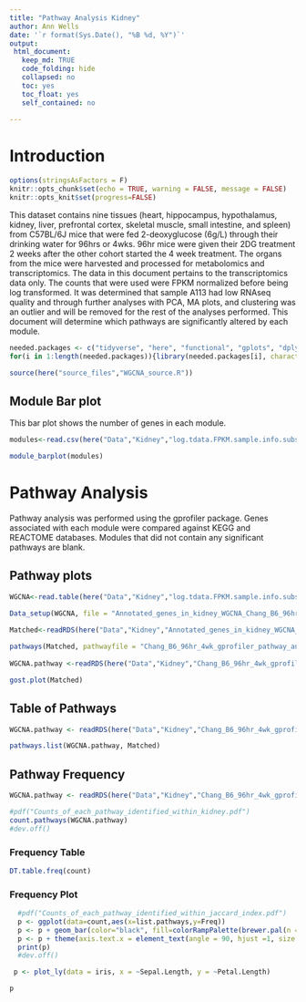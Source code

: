 ```yaml
---
title: "Pathway Analysis Kidney"
author: Ann Wells
date: '`r format(Sys.Date(), "%B %d, %Y")`'
output:
 html_document:
   keep_md: TRUE
   code_folding: hide
   collapsed: no
   toc: yes
   toc_float: yes
   self_contained: no
   
---
```


# Introduction

```r
options(stringsAsFactors = F)
knitr::opts_chunk$set(echo = TRUE, warning = FALSE, message = FALSE)
knitr::opts_knit$set(progress=FALSE)

```


This dataset contains nine tissues (heart, hippocampus, hypothalamus, kidney, liver, prefrontal cortex, skeletal muscle, small intestine, and spleen) from C57BL/6J mice that were fed 2-deoxyglucose (6g/L) through their drinking water for 96hrs or 4wks. 96hr mice were given their 2DG treatment 2 weeks after the other cohort started the 4 week treatment. The organs from the mice were harvested and processed for metabolomics and transcriptomics. The data in this document pertains to the transcriptomics data only. The counts that were used were FPKM normalized before being log transformed. It was determined that sample A113 had low RNAseq quality and through further analyses with PCA, MA plots, and clustering was an outlier and will be removed for the rest of the analyses performed. This document will determine which pathways are significantly altered by each module.

```r
needed.packages <- c("tidyverse", "here", "functional", "gplots", "dplyr", "GeneOverlap", "R.utils", "reshape2","magrittr","data.table", "RColorBrewer","preprocessCore", "ARTool","emmeans", "phia", "gprofiler2","rlist", "plotly","downloadthis")
for(i in 1:length(needed.packages)){library(needed.packages[i], character.only = TRUE)}

source(here("source_files","WGCNA_source.R"))
```

## Module Bar plot
This bar plot shows the number of genes in each module.

```r
modules<-read.csv(here("Data","Kidney","log.tdata.FPKM.sample.info.subset.kidney.WGCNA.module.membership.csv"), header=T)

module_barplot(modules)
```

# Pathway Analysis {.tabset .tabset-fade .tabset-pills}
Pathway analysis was performed using the gprofiler package. Genes associated with each module were compared against KEGG and REACTOME databases. Modules that did not contain any significant pathways are blank.

## Pathway plots {.tabset .tabset-fade .tabset-pills}
```r
WGCNA<-read.table(here("Data","Kidney","log.tdata.FPKM.sample.info.subset.kidney.WGCNA.module.membership.csv"), header=T)

Data_setup(WGCNA, file = "Annotated_genes_in_kidney_WGCNA_Chang_B6_96hr_4wk.RData", folder="Kidney")

Matched<-readRDS(here("Data","Kidney","Annotated_genes_in_kidney_WGCNA_Chang_B6_96hr_4wk.RData"))
  
pathways(Matched, pathwayfile = "Chang_B6_96hr_4wk_gprofiler_pathway_annotation_list_kidney_WGCNA.RData", genefile = "Chang_B6_96hr_4wk_gprofiler_gene_annotation_list_kidney_WGCNA.RData", folder = "Kidney")
  
WGCNA.pathway <-readRDS(here("Data","Kidney","Chang_B6_96hr_4wk_gprofiler_pathway_annotation_list_kidney_WGCNA.RData"))
```

```r
gost.plot(Matched)
```

## Table of Pathways {.tabset .tabset-fade .tabset-pills}

```r
WGCNA.pathway <- readRDS(here("Data","Kidney","Chang_B6_96hr_4wk_gprofiler_pathway_annotation_list_kidney_WGCNA.RData"))

pathways.list(WGCNA.pathway, Matched)

```

## Pathway Frequency {.tabset .tabset-fade .tabset-pills}

```r
WGCNA.pathway <- readRDS(here("Data","Kidney","Chang_B6_96hr_4wk_gprofiler_pathway_annotation_list_kidney_WGCNA.RData"))

#pdf("Counts_of_each_pathway_identified_within_kidney.pdf")
count.pathways(WGCNA.pathway)
#dev.off()
```

### Frequency Table
```r
DT.table.freq(count)
```

### Frequency Plot
```r
  #pdf("Counts_of_each_pathway_identified_within_jaccard_index.pdf")
  p <- ggplot(data=count,aes(x=list.pathways,y=Freq))
  p <- p + geom_bar(color="black", fill=colorRampPalette(brewer.pal(n = 12, name = "Paired"))(length(count[,1])), stat="identity",position="identity") + theme_classic()
  p <- p + theme(axis.text.x = element_text(angle = 90, hjust =1, size = 3)) + scale_x_discrete(labels=count$list.pathways) + xlab("Modules")
  print(p)
  #dev.off()
```

```r
 p <- plot_ly(data = iris, x = ~Sepal.Length, y = ~Petal.Length)

p
```
